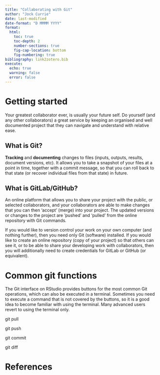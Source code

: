 ```yaml
---
title: "Collaborating with Git"
author: "Jock Currie"
date: last-modified
date-format: "D MMMM YYYY"
format: 
  html:
    toc: true
    toc-depth: 2
    number-sections: true
    fig-cap-location: bottom
    fig-numbering: true
bibliography: link2zotero.bib
execute:
  echo: true
  warning: false
  error: false
---
```


# Getting started

Your greatest collaborator ever, is usually your future self.
Do yourself (and any other collaborators) a great service by keeping an organised and well documented project that they can navigate and understand with relative ease.


## What is Git?
**Tracking** and **documenting** changes to files (inputs, outputs, results, document versions, etc).
It allows you to take a snapshot of your files at a point in time, together with a commit message, so that you can roll back to that state (or recover individual files from that state) in future.

## What is GitLab/GitHub?
An online platform that allows you to share your project with the public, or selected collaborators, and your collaborators are able to make changes that you can then 'accept' (merge) into your project.
The updated versions or changes to the project are 'pushed' and 'pulled' from the online repository with Git commands.

If you would like to version control your work on your own computer (and nothing further), then you need only Git (software) installed.
If you would like to create an online repository (copy of your project) so that others can see it, or to be able to share your developing work with collaborators, then you will additionally need to create credentials for GitLab or GitHub (or equivalent).

# Common git functions

The Git interface on RStudio provides buttons for the most common Git operations, which can also be executed in a terminal.
Sometimes you need to execute a command that is not covered by the buttons, so it is a good idea to become familiar with using the terminal. 
Many advanced users revert to using the terminal only.

git pull

git push

git commit

git diff

# References


